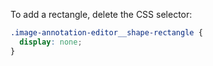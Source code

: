 To add a rectangle, delete the CSS selector:

```css
.image-annotation-editor__shape-rectangle {
  display: none;
}
```
